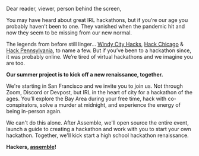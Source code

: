 
Dear reader, viewer, person behind the screen,

You may have heard about great IRL hackathons, but if you’re our age you
probably haven’t been to one. They vanished when the pandemic hit and now they
seem to be missing from our new normal.

The legends from before still linger… <a href="https://windyhacks.com" target="_blank">
Windy City Hacks</a>, <a href="https://2018.hackchicago.io" target="_blank">Hack Chicago</a>
& <a href="https://hackpenn.com" target="_blank">Hack Pennsylvania</a>, to name a few.
But if you’ve been to a hackathon since, it was probably online. We’re tired of virtual
hackathons and we imagine you are too.

**Our summer project is to kick off a new renaissance, together.**

We're starting in San Francisco and we invite you to join us. Not through Zoom,
Discord or Devpost, but IRL in the heart of city for a hackathon of the ages. You’ll explore the Bay Area
during your free time, hack with co-conspirators, solve a murder at midnight, and
experience the energy of being in-person again.

We can't do this alone. After Assemble, we'll open source the entire event, launch a guide to creating a hackathon and work with you to start your own hackathon. Together, we'll kick start a high school hackathon renaissance. 

**Hackers, [assemble](https://airtable.com/shrqNfrlrI6JT5XYP)!**

<style>
  {`
  p {
    font-size: 18px!important;
  }
  a {
    color: var(--theme-ui-colors-red)!important;
  }
  `}
</style>
